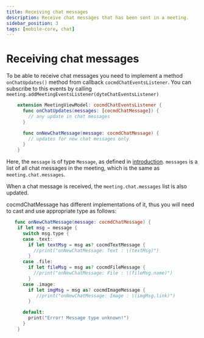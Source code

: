 ```yaml
---
title: Receiving chat messages
description: Receive chat messages that has been sent in a meeting.
sidebar_position: 3
tags: [mobile-core, chat]
---
```


# Receiving chat messages

To be able to receive chat messages you need to implement a method
`onChatUpdates()` method from callback `cocmdChatEventsListener`. You can
subscribe to this events by calling
`meeting.addMeetingEventsListener(dyteChatEventsListener)`

```swift
    extension MeetingViewModel: cocmdChatEventsListener {
      func onChatUpdates(messages: [cocmdChatMessage]) {
        // any update in chat messages
      }

      func onNewChatMessage(message: cocmdChatMessage) {
        // updates for new chat messages only
      }
    }
```

Here, the `message` is of type `Message`, as defined in
[introduction](./introduction). `messages` is a list of all chat messages in the
meeting, which is the same as `meeting.chat.messages`.

When a chat message is received, the `meeting.chat.messages` list is also
updated.

cocmdChatMessage has different implementations of it, thus you will need to cast and use appropriate type as follows:

```swift
   func onNewChatMessage(message: cocmdChatMessage) {
    if let msg = message {
      switch msg.type {
      case .text:
        if let textMsg = msg as? cocmdTextMessage {
          //print("onNewChatMessage: Text : \(textMsg)")
        }
      case .file:
        if let fileMsg = msg as? cocmdFileMessage {
          //print("onNewChatMessage: File : \(fileMsg.name)")
        }
      case .image:
        if let imgMsg = msg as? cocmdImageMessage {
           //print("onNewChatMessage: Image : \(imgMsg.link)")
        }

      default:
        print("Error! Message type unknown!")
      }
    }
```
